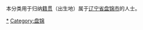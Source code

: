 {{Catnav|頁面分類|各種主題的頁面分類|依中国各省来作的分类|各地中国人|辽宁人}}
{{Catnav|頁面分類|人物|各國人物|中国人|各地中国人|辽宁人}}

本分类用于归纳[[籍贯|籍贯]]（出生地）属于[[辽宁省|辽宁省]][[盘锦市|盘锦市]]的人士。

[[Category:辽宁人|*]]
[[Category:盘锦|Category:盘锦]]